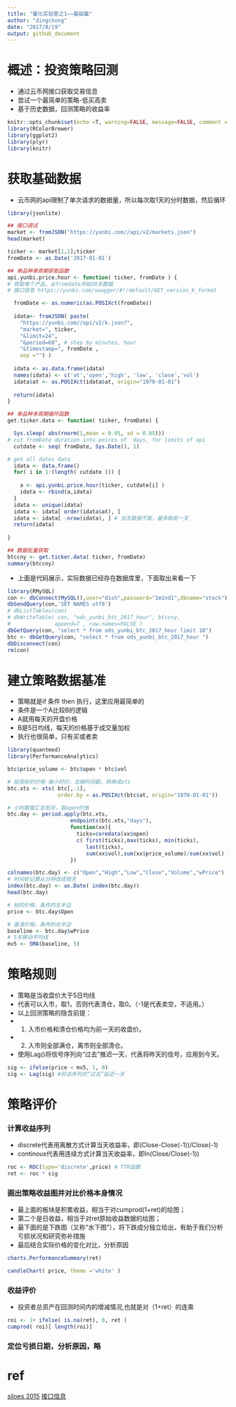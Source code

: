 ```yaml
---
title: "量化实验室之1——基础篇"
author: "dingchong"
date: "2017/8/19"
output: github_document
---
```


# 概述：投资策略回测
- 通过云币网接口获取交易信息
- 尝试一个最简单的策略-低买高卖
- 基于历史数据，回测策略的收益率

```r
knitr::opts_chunk$set(echo =T, warning=FALSE, message=FALSE, comment = NA )
library(RColorBrewer)
library(ggplot2)
library(plyr)
library(knitr)
```


# 获取基础数据

- 云币网的api限制了单次请求的数据量，所以每次取1天的分时数据，然后循环

```r
library(jsonlite)

## 接口调试
market <- fromJSON("https://yunbi.com//api/v2/markets.json")
head(market)

ticker <- market[1,1];ticker
fromDate <- as.Date('2017-01-01')

## 单品种单周期获取函数
api.yunbi.price.hour <- function( ticker, fromDate ) {
# 获取单个产品，从fromdate开始30天数据
# 接口信息 https://yunbi.com/swagger/#!/default/GET_version_k_format

  fromDate <- as.numeric(as.POSIXct(fromDate))
  
  idata<- fromJSON( paste(
    "https://yunbi.com//api/v2/k.json?", 
    "market=", ticker,  
    "&limit=24",
    "&period=60", # step by minutes, hour 
    "&timestamp=", fromDate , 
    sep ="") )
  
  idata <- as.data.frame(idata)
  names(idata) <- c('at','open','high', 'low', 'close','vol')
  idata$at <- as.POSIXct(idata$at, origin="1970-01-01")
  
  return(idata)
}

## 单品种多周期循环函数
get.ticker.data <- function( ticker, fromDate) {

  Sys.sleep( abs(rnorm(1,mean = 0.05, sd = 0.05)))
# cut fromDate duration into peices of  days, for limits of api 
  cutdate <- seq( fromDate, Sys.Date(), 1)

# get all dates data   
  idata <- data.frame()
  for( i in 1:(length( cutdate ))) {
    
    a <- api.yunbi.price.hour(ticker, cutdate[i] )
    idata <- rbind(a,idata)
  }
  idata <- unique(idata)
  idata <- idata[ order(idata$at), ]
  idata <- idata[ -nrow(idata), ] # 当天数据不取，最多取前一天
  return(idata)
  
}

## 数据批量获取
btccny <- get.ticker.data( ticker, fromDate)
summary(btccny)

```

- 上面是代码展示，实际数据已经存在数据库里，下面取出来看一下

```r
library(RMySQL)
con <- dbConnect(MySQL(),user="dish",password="1m1nd1",dbname="stock")
dbSendQuery(con,'SET NAMES utf8')
# dbListTables(con)
# dbWriteTable( con, "ods_yunbi_btc_2017_hour", btccny, 
#              append=T , row.names=FALSE )
dbGetQuery(con, "select * from ods_yunbi_btc_2017_hour limit 10")
btc <- dbGetQuery(con, "select * from ods_yunbi_btc_2017_hour ")
dbDisconnect(con)
rm(con)

```


# 建立策略数据基准
- 策略就是if 条件 then 执行，这里应用最简单的
- 条件是一个A比较B的逻辑
- A就用每天的开盘价格
- B是5日均线，每天的价格基于成交量加权
- 执行也很简单，只有买或者卖

```r
library(quantmod)
library(PerformanceAnalytics)

btc$price_volume <- btc$open * btc$vol

# 投资标的价格-每小时价，去掉时间戳，转换成xts
btc.xts <- xts( btc[,-1], 
                order.by = as.POSIXct(btc$at, origin="1970-01-01"))

# 小时数据汇总到天，取open价格
btc.day <- period.apply(btc.xts, 
                    endpoints(btc.xts,"days"),
                    function(xx){
                      ticks=coredata(xx$open)
                      c( first(ticks),max(ticks), min(ticks),
                         last(ticks),
                         sum(xx$vol),sum(xx$price_volume)/sum(xx$vol) )
                    })

colnames(btc.day) <- c("Open","High","Low","Close","Volume","wPrice")
# 时间标记要从分钟改成按天
index(btc.day) <- as.Date( index(btc.day))
head(btc.day)

# 标的价格，条件的左半边
price <- btc.day$Open

# 基准价格，条件的右半边
baseline <- btc.day$wPrice
# 5天移动平均线
mv5 <- SMA(baseline, 5)

```

# 策略规则

- 策略是当收盘价大于5日均线
- 代表可以入市，取1，否则代表清仓，取0。（-1是代表卖空，不适用。）
- 以上回测策略的隐含前提：
- (1) 入市价格和清仓价格均为前一天的收盘价。
- (2) 入市则全部满仓，离市则全部清仓。
- 使用Lag()将信号序列向“过去”推迟一天，代表将昨天的信号，应用到今天。
```r
sig <- ifelse(price < mv5, 1, 0)
sig <- Lag(sig) #将该序列向“过去”延迟一天

```


# 策略评价

### 计算收益序列

- discrete代表用离散方式计算当天收益率，即(Close-Close(-1))/Close(-1)
- continous代表用连续方式计算当天收益率，即ln(Close/Close(-1))
```r

roc <- ROC(type='discrete',price) # TTR函数
ret <- roc * sig

```


### 画出策略收益图并对比价格本身情况
- 最上面的板块是积累收益，相当于对cumprod(1+ret)的绘图；
- 第二个是日收益，相当于对ret原始收益数据的绘图；
- 最下面的是下跌图（又称“水下图”），将下跌成分独立绘出，有助于我们分析亏损状况和研究弥补措施
- 最后结合实际价格的变化对比，分析原因
```r
charts.PerformanceSummary(ret)

candleChart( price, theme ='white' )

```

### 收益评价
- 投资者总资产在回测时间内的增减情况,也就是对（1+ret）的连乘
```r
roi <- 1+ ifelse( is.na(ret), 0, ret )
cumprod( roi)[ length(roi)]
```


### 定位亏损日期，分析原因，略


# ref 
[siloes,2015](http://www.jianshu.com/p/a0c33f1fa04b)
[接口信息](https://yunbi.com/swagger/#!/default/GET_version_k_format) 


